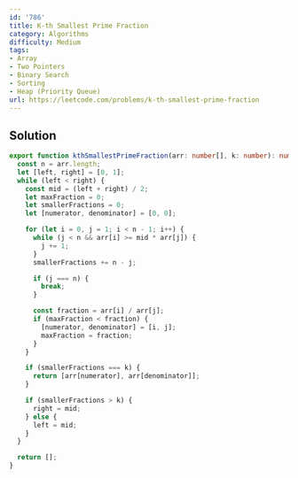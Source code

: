```yaml
---
id: '786'
title: K-th Smallest Prime Fraction
category: Algorithms
difficulty: Medium
tags:
- Array
- Two Pointers
- Binary Search
- Sorting
- Heap (Priority Queue)
url: https://leetcode.com/problems/k-th-smallest-prime-fraction
---
```


## Solution

```typescript filename="solution.ts" copy
export function kthSmallestPrimeFraction(arr: number[], k: number): number[] {
  const n = arr.length;
  let [left, right] = [0, 1];
  while (left < right) {
    const mid = (left + right) / 2;
    let maxFraction = 0;
    let smallerFractions = 0;
    let [numerator, denominator] = [0, 0];

    for (let i = 0, j = 1; i < n - 1; i++) {
      while (j < n && arr[i] >= mid * arr[j]) {
        j += 1;
      }
      smallerFractions += n - j;

      if (j === n) {
        break;
      }

      const fraction = arr[i] / arr[j];
      if (maxFraction < fraction) {
        [numerator, denominator] = [i, j];
        maxFraction = fraction;
      }
    }

    if (smallerFractions === k) {
      return [arr[numerator], arr[denominator]];
    }

    if (smallerFractions > k) {
      right = mid;
    } else {
      left = mid;
    }
  }

  return [];
}
```

